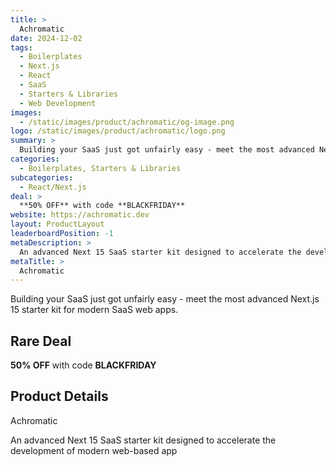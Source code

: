 ```yaml
---
title: >
  Achromatic
date: 2024-12-02
tags:
  - Boilerplates
  - Next.js
  - React
  - SaaS
  - Starters & Libraries
  - Web Development
images:
  - /static/images/product/achromatic/og-image.png
logo: /static/images/product/achromatic/logo.png
summary: >
  Building your SaaS just got unfairly easy - meet the most advanced Next.js 15 starter kit for modern SaaS web apps.
categories:
  - Boilerplates, Starters & Libraries
subcategories:
  - React/Next.js
deal: >
  **50% OFF** with code **BLACKFRIDAY**
website: https://achromatic.dev
layout: ProductLayout
leaderboardPosition: -1
metaDescription: >
  An advanced Next 15 SaaS starter kit designed to accelerate the development of modern web-based app
metaTitle: >
  Achromatic
---
```

Building your SaaS just got unfairly easy - meet the most advanced Next.js 15 starter kit for modern SaaS web apps.

## Rare Deal

**50% OFF** with code **BLACKFRIDAY**

## Product Details

Achromatic

An advanced Next 15 SaaS starter kit designed to accelerate the development of modern web-based app
